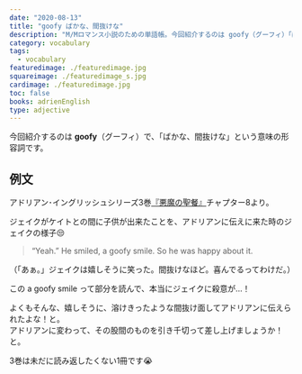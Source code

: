```yaml
---
date: "2020-08-13"
title: "goofy ばかな、間抜けな"
description: "M/Mロマンス小説のための単語帳。今回紹介するのは goofy（グーフィ）「ばかな、間抜けな」という意味の形容詞です。"
category: vocabulary
tags:
  - vocabulary
featuredimage: ./featuredimage.jpg
squareimage: ./featuredimage_s.jpg
cardimage: ./featuredimage.jpg
toc: false
books: adrienEnglish
type: adjective
---
```



今回紹介するのは __goofy__（グーフィ）で、「ばかな、間抜けな」という意味の形容詞です。

## 例文

アドリアン･イングリッシュシリーズ3巻[『悪魔の聖餐』](https://amzn.to/33yQJHs)チャプター8より。

ジェイクがケイトとの間に子供が出来たことを、アドリアンに伝えに来た時のジェイクの様子😒

<Blockquote srcName="The Hell You Say (The Adrien English Mysteries #3)" srcURL="https://amzn.to/31jaLmO" book chapter="8">
“Yeah.” He smiled, a goofy smile. So he was happy about it.
</Blockquote>

<p className="translation">（「あぁ。」ジェイクは嬉しそうに笑った。間抜けなほど。喜んでるってわけだ。）</p>

この a goofy smile って部分を読んで、本当にジェイクに殺意が…！

よくもそんな、嬉しそうに、溶けきったような間抜け面してアドリアンに伝えられたよな！と。  
アドリアンに変わって、その股間のものを引き千切って差し上げましょうか！と。

3巻は未だに読み返したくない1冊です😭

<VocabularyFooter book="hellYouSay" />
